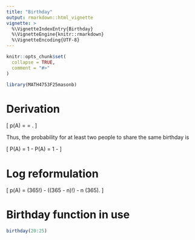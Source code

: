 ```yaml
---
title: "Birthday"
output: rmarkdown::html_vignette
vignette: >
  %\VignetteIndexEntry{Birthday}
  %\VignetteEngine{knitr::rmarkdown}
  %\VignetteEncoding{UTF-8}
---
```


```r
knitr::opts_chunk$set(
  collapse = TRUE,
  comment = "#>"
)
```

```r
library(MATH4753F25masonb)
```

# Derivation

\[
p(\bar A)
= \frac{365}{365}\cdot \frac{364}{365}\cdot \frac{363}{365}\cdots \frac{365 - n + 1}{365}
= \frac{365!}{(365 - n)!}\cdot \frac{1}{365^n}.
\]

Thus, the probability for at least two people to share the same birthday is

\[
P(A) = 1 - P(\bar A)
= 1 - \frac{365!}{(365 - n)!}\cdot \frac{1}{365^n}
\]

# Log reformulation

\[
\log p(\bar A) = \log(365!) - \log((365 - n)!) - n \log(365).
\]

# Birthday function in use

```r
birthday(20:25)
```
